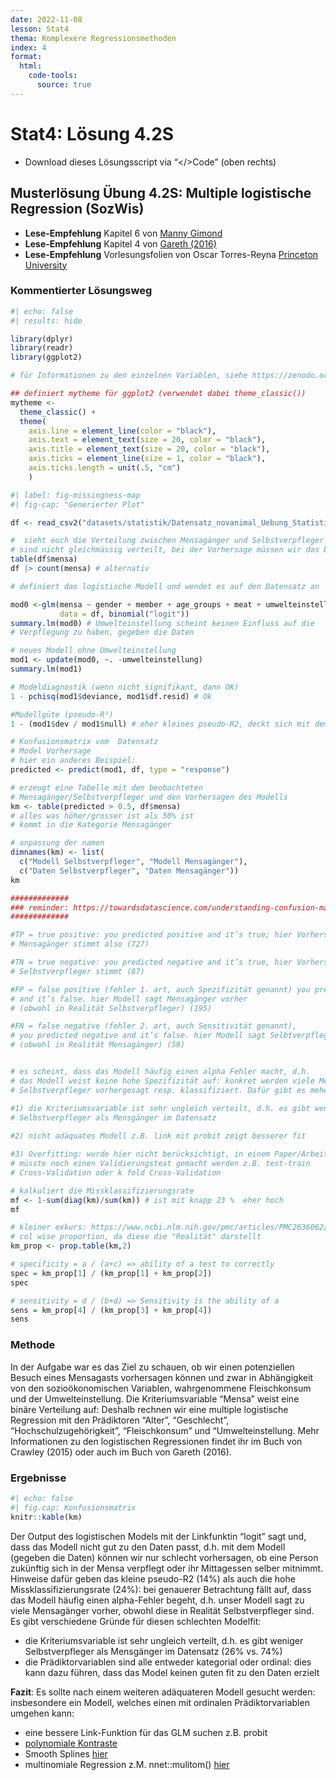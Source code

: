 ```yaml
---
date: 2022-11-08
lesson: Stat4
thema: Komplexere Regressionsmethoden
index: 4
format:
  html:
    code-tools:
      source: true
---
```


# Stat4: Lösung 4.2S

- Download dieses Lösungsscript via "\</\>Code" (oben rechts)

## Musterlösung Übung 4.2S: Multiple logistische Regression (SozWis)

- **Lese-Empfehlung** Kapitel 6 von [Manny Gimond]( https://mgimond.github.io/Stats-in-R/Logistic.html)
- **Lese-Empfehlung** Kapitel 4 von [Gareth (2016)](http://faculty.marshall.usc.edu/gareth-james/ISL/ISLR%20Seventh%20Printing.pdf)
- **Lese-Empfehlung** Vorlesungsfolien von Oscar Torres-Reyna [Princeton University](https://www.princeton.edu/~otorres/LogitR101.pdf)

### Kommentierter Lösungsweg
```r
#| echo: false
#| results: hide

library(dplyr)
library(readr)
library(ggplot2)

# für Informationen zu den einzelnen Variablen, siehe https://zenodo.org/record/3554884/files/2020_ZHAW_vonRickenbach_Variablen_cleaned_recoded_survey_dataset_anonym_NOVANIMAL.pdf?download=1

## definiert mytheme für ggplot2 (verwendet dabei theme_classic())
mytheme <- 
  theme_classic() + 
  theme(
    axis.line = element_line(color = "black"), 
    axis.text = element_text(size = 20, color = "black"), 
    axis.title = element_text(size = 20, color = "black"), 
    axis.ticks = element_line(size = 1, color = "black"), 
    axis.ticks.length = unit(.5, "cm")
    )
```

```r
#| label: fig-missingness-map
#| fig-cap: "Generierter Plot"

df <- read_csv2("datasets/statistik/Datensatz_novanimal_Uebung_Statistik4.2.csv")

#  sieht euch die Verteilung zwischen Mensagänger und Selbstverpfleger an
# sind nicht gleichmässig verteilt, bei der Vorhersage müssen wir das berücksichtigen
table(df$mensa) 
df |> count(mensa) # alternativ

# definiert das logistische Modell und wendet es auf den Datensatz an

mod0 <-glm(mensa ~ gender + member + age_groups + meat + umwelteinstellung, 
           data = df, binomial("logit"))
summary.lm(mod0) # Umwelteinstellung scheint keinen Einfluss auf die 
# Verpflegung zu haben, gegeben die Daten

# neues Modell ohne Umwelteinstellung
mod1 <- update(mod0, ~. -umwelteinstellung)
summary.lm(mod1)

# Modeldiagnostik (wenn nicht signifikant, dann OK)
1 - pchisq(mod1$deviance, mod1$df.resid) # Ok

#Modellgüte (pseudo-R²)
1 - (mod1$dev / mod1$null) # eher kleines pseudo-R2, deckt sich mit dem R-Squared aus dem obigen output summary.lm()

# Konfusionsmatrix vom  Datensatz
# Model Vorhersage
# hier ein anderes Beispiel: 
predicted <- predict(mod1, df, type = "response")

# erzeugt eine Tabelle mit den beobachteten
# Mensagänger/Selbstverpfleger und den Vorhersagen des Modells
km <- table(predicted > 0.5, df$mensa) 
# alles was höher/grosser ist als 50% ist 
# kommt in die Kategorie Mensagänger

# anpassung der namen
dimnames(km) <- list(
  c("Modell Selbstverpfleger", "Modell Mensagänger"),
  c("Daten Selbstverpfleger", "Daten Mensagänger"))
km

#############
### reminder: https://towardsdatascience.com/understanding-confusion-matrix-a9ad42dcfd62
#############

#TP = true positive: you predicted positive and it’s true; hier Vorhersage 
# Mensagänger stimmt also (727)

#TN = true negative: you predicted negative and it’s true, hier Vorhersage der 
# Selbstverpfleger stimmt (87)

#FP = false positive (fehler 1. art, auch Spezifizität genannt) you predicted 
# and it’s false. hier Modell sagt Mensagänger vorher 
# (obwohl in Realität Selbstverpfleger) (195)

#FN = false negative (fehler 2. art, auch Sensitivität genannt), 
# you predicted negative and it’s false. hier Modell sagt Selbtverpfleger vorher 
# (obwohl in Realität Mensagänger) (59)


# es scheint, dass das Modell häufig einen alpha Fehler macht, d.h.  
# das Modell weist keine hohe Spezifizität auf: konkret werden viele Mensagänger als 
# Selbstverpfleger vorhergesagt resp. klassifiziert. Dafür gibt es mehere Gründe: 

#1) die Kriteriumsvariable ist sehr ungleich verteilt, d.h. es gibt weniger
# Selbstverpfleger als Mensgänger im Datensatz 
 
#2) nicht adäquates Modell z.B. link mit probit zeigt besserer fit

#3) Overfitting: wurde hier nicht berücksichtigt, in einem Paper/Arbeit 
# müsste noch einen Validierungstest gemacht werden z.B. test-train 
# Cross-Validation oder k fold Cross-Validation 

# kalkuliert die Missklassifizierungsrate 
mf <- 1-sum(diag(km)/sum(km)) # ist mit knapp 23 %  eher hoch
mf

# kleiner exkurs: https://www.ncbi.nlm.nih.gov/pmc/articles/PMC2636062/
# col wise proportion, da diese die "Realität" darstellt
km_prop <- prop.table(km,2)

# specificity = a / (a+c) => ability of a test to correctly 
spec = km_prop[1] / (km_prop[1] + km_prop[2])
spec

# sensitivity = d / (b+d) => Sensitivity is the ability of a 
sens = km_prop[4] / (km_prop[3] + km_prop[4])
sens
```

### Methode

In der Aufgabe war es das Ziel zu schauen, ob wir einen potenziellen Besuch eines Mensagasts vorhersagen können und zwar in Abhängigkeit von den sozioökonomischen Variablen, wahrgenommene Fleischkonsum und der Umwelteinstellung. Die Kriteriumsvariable "Mensa" weist eine binäre Verteilung auf: Deshalb rechnen wir eine multiple logistische Regression mit den Prädiktoren “Alter”, “Geschlecht”, “Hochschulzugehörigkeit”, "Fleischkonsum" und "Umwelteinstellung. Mehr Informationen zu den logistischen Regressionen findet ihr im Buch von Crawley (2015) oder auch im Buch von Gareth (2016).

### Ergebnisse
```r

#| echo: false
#| fig.cap: Konfusionsmatrix
knitr::kable(km)
```

Der Output des logistischen Models mit der Linkfunktin "logit" sagt und, dass das Modell nicht gut zu den Daten passt, d.h. mit dem Modell (gegeben die Daten) können wir nur schlecht vorhersagen, ob eine Person zukünftig sich in der Mensa verpflegt oder ihr Mittagessen selber mitnimmt. Hinweise dafür geben das kleine pseudo-R2 (14%) als auch die hohe Missklassifizierungsrate (24%): bei genauerer Betrachtung fällt auf, dass das Modell häufig einen alpha-Fehler begeht, d.h. unser Modell sagt zu viele Mensagänger vorher, obwohl diese in Realität Selbstverpfleger sind. 
Es gibt verschiedene Gründe für diesen schlechten Modelfit:

* die Kriteriumsvariable ist sehr ungleich verteilt, d.h. es gibt weniger Selbstverpfleger als Mensgänger im Datensatz (26% vs. 74%)
* die Prädiktorvariablen sind alle entweder kategorial oder ordinal: dies kann dazu führen, dass das Model keinen guten fit zu den Daten erzielt 

**Fazit**: Es sollte nach einem weiteren adäquateren Modell gesucht werden: insbesondere ein Modell, welches einen mit ordinalen Prädiktorvariablen umgehen kann: 

- eine bessere Link-Funktion für das GLM suchen z.B. probit 
- [polynomiale Kontraste](https://stats.stackexchange.com/questions/195246/how-to-handle-ordinal-categorical-variable-as-independent-variable)
- Smooth Splines [hier](https://www.frontiersin.org/articles/10.3389/fams.2017.00015/full)
- multinomiale Regression z.M. nnet::mulitom() [hier](https://stats.idre.ucla.edu/r/dae/multinomial-logistic-regression/) 
